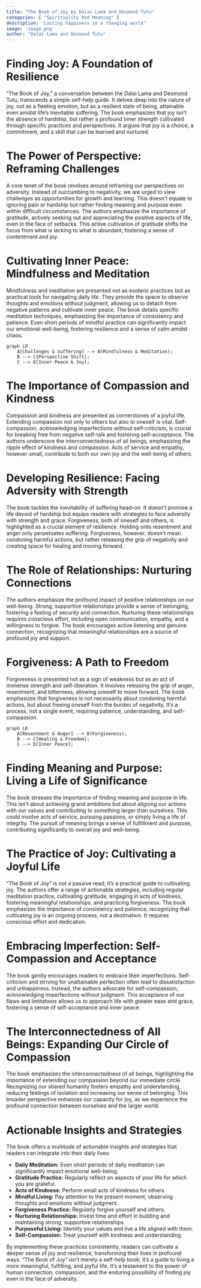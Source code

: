 ```yaml
---
title: "The Book of Joy by Dalai Lama and Desmond Tutu"
categories: [ "Spirituality And Meaning" ]
description: "Lasting happiness in a changing world"
image: 'image.png'
author: "Dalai Lama and Desmond Tutu"
---
```

# Finding Joy: A Foundation of Resilience

"The Book of Joy," a conversation between the Dalai Lama and Desmond Tutu, transcends a simple self-help guide. It delves deep into the nature of joy, not as a fleeting emotion, but as a resilient state of being, attainable even amidst life's inevitable suffering. The book emphasizes that joy isn't the absence of hardship, but rather a profound inner strength cultivated through specific practices and perspectives.  It argues that joy is a choice, a commitment, and a skill that can be learned and nurtured.

#  The Power of Perspective: Reframing Challenges

A core tenet of the book revolves around reframing our perspectives on adversity.  Instead of succumbing to negativity, we are urged to view challenges as opportunities for growth and learning.  This doesn't equate to ignoring pain or hardship but rather finding meaning and purpose even within difficult circumstances.  The authors emphasize the importance of gratitude, actively seeking out and appreciating the positive aspects of life, even in the face of setbacks.  This active cultivation of gratitude shifts the focus from what is lacking to what is abundant, fostering a sense of contentment and joy.


# Cultivating Inner Peace: Mindfulness and Meditation

Mindfulness and meditation are presented not as esoteric practices but as practical tools for navigating daily life. They provide the space to observe thoughts and emotions without judgment, allowing us to detach from negative patterns and cultivate inner peace. The book details specific meditation techniques, emphasizing the importance of consistency and patience.  Even short periods of mindful practice can significantly impact our emotional well-being, fostering resilience and a sense of calm amidst chaos.

```mermaid
graph LR
    A[Challenges & Suffering] --> B(Mindfulness & Meditation);
    B --> C{Perspective Shift};
    C --> D[Inner Peace & Joy];
```

#  The Importance of Compassion and Kindness

Compassion and kindness are presented as cornerstones of a joyful life.  Extending compassion not only to others but also to oneself is vital.  Self-compassion, acknowledging imperfections without self-criticism, is crucial for breaking free from negative self-talk and fostering self-acceptance.  The authors underscore the interconnectedness of all beings, emphasizing the ripple effect of kindness and compassion.  Acts of service and empathy, however small, contribute to both our own joy and the well-being of others.


#  Developing Resilience: Facing Adversity with Strength

The book tackles the inevitability of suffering head-on. It doesn't promise a life devoid of hardship but equips readers with strategies to face adversity with strength and grace.  Forgiveness, both of oneself and others, is highlighted as a crucial element of resilience. Holding onto resentment and anger only perpetuates suffering.  Forgiveness, however, doesn't mean condoning harmful actions, but rather releasing the grip of negativity and creating space for healing and moving forward.


# The Role of Relationships: Nurturing Connections

The authors emphasize the profound impact of positive relationships on our well-being.  Strong, supportive relationships provide a sense of belonging, fostering a feeling of security and connection.  Nurturing these relationships requires conscious effort, including open communication, empathy, and a willingness to forgive.  The book encourages active listening and genuine connection, recognizing that meaningful relationships are a source of profound joy and support.


#  Forgiveness:  A Path to Freedom

Forgiveness is presented not as a sign of weakness but as an act of immense strength and self-liberation. It involves releasing the grip of anger, resentment, and bitterness, allowing oneself to move forward.  The book emphasizes that forgiveness is not necessarily about condoning harmful actions, but about freeing oneself from the burden of negativity.  It’s a process, not a single event, requiring patience, understanding, and self-compassion.

```mermaid
graph LR
    A[Resentment & Anger] --> B(Forgiveness);
    B --> C[Healing & Freedom];
    C --> D[Inner Peace];
```

#  Finding Meaning and Purpose: Living a Life of Significance

The book stresses the importance of finding meaning and purpose in life. This isn't about achieving grand ambitions but about aligning our actions with our values and contributing to something larger than ourselves.  This could involve acts of service, pursuing passions, or simply living a life of integrity. The pursuit of meaning brings a sense of fulfillment and purpose, contributing significantly to overall joy and well-being.

# The Practice of Joy: Cultivating a Joyful Life

"The Book of Joy" is not a passive read; it’s a practical guide to cultivating joy.  The authors offer a range of actionable strategies, including regular meditation practice, cultivating gratitude, engaging in acts of kindness, fostering meaningful relationships, and practicing forgiveness.  The book emphasizes the importance of consistency and patience, recognizing that cultivating joy is an ongoing process, not a destination.  It requires conscious effort and dedication.

#  Embracing Imperfection: Self-Compassion and Acceptance

The book gently encourages readers to embrace their imperfections.  Self-criticism and striving for unattainable perfection often lead to dissatisfaction and unhappiness.  Instead, the authors advocate for self-compassion, acknowledging imperfections without judgment.  This acceptance of our flaws and limitations allows us to approach life with greater ease and grace, fostering a sense of self-acceptance and inner peace.


#  The Interconnectedness of All Beings:  Expanding Our Circle of Compassion

The book emphasizes the interconnectedness of all beings, highlighting the importance of extending our compassion beyond our immediate circle.  Recognizing our shared humanity fosters empathy and understanding, reducing feelings of isolation and increasing our sense of belonging.  This broader perspective enhances our capacity for joy, as we experience the profound connection between ourselves and the larger world.


#  Actionable Insights and Strategies

The book offers a multitude of actionable insights and strategies that readers can integrate into their daily lives:

* **Daily Meditation:** Even short periods of daily meditation can significantly impact emotional well-being.
* **Gratitude Practice:** Regularly reflect on aspects of your life for which you are grateful.
* **Acts of Kindness:** Perform small acts of kindness for others.
* **Mindful Living:** Pay attention to the present moment, observing thoughts and emotions without judgment.
* **Forgiveness Practice:** Regularly forgive yourself and others.
* **Nurturing Relationships:** Invest time and effort in building and maintaining strong, supportive relationships.
* **Purposeful Living:** Identify your values and live a life aligned with them.
* **Self-Compassion:** Treat yourself with kindness and understanding.

By implementing these practices consistently, readers can cultivate a deeper sense of joy and resilience, transforming their lives in profound ways.  "The Book of Joy" isn't merely a self-help book; it's a guide to living a more meaningful, fulfilling, and joyful life.  It's a testament to the power of human connection, compassion, and the enduring possibility of finding joy even in the face of adversity.

